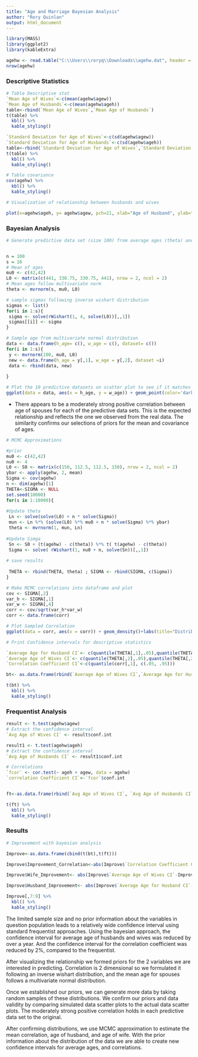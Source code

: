 ---
title: "Age and Marriage Bayesian Analysis"
author: "Rory Quinlan"
output: html_document
---

```{r, warning=F}
library(MASS)
library(ggplot2)
library(kableExtra)
```

```{r}
agehw <- read.table("C:\\Users\\roryq\\Downloads\\agehw.dat", header = T)
nrow(agehw)

```

### Descriptive Statistics
```{r}

# Table Descriptive stat
`Mean Age of Wives`<-c(mean(agehw$agew))
`Mean Age of Husbands`<-c(mean(agehw$ageh))
table<-rbind(`Mean Age of Wives`,`Mean Age of Husbands`)
t(table) %>%
  kbl() %>%
  kable_styling()
```

```{r}
`Standard Deviation for Age of Wives`<-c(sd(agehw$agew))
`Standard Deviation for Age of Husbands`<-c(sd(agehw$ageh))
table<-rbind(`Standard Deviation for Age of Wives`,`Standard Deviation for Age of Husbands`)
t(table) %>%
  kbl() %>%
  kable_styling()
```

```{r}
# Table covariance
cov(agehw) %>%
  kbl() %>%
  kable_styling()
```

```{r}
# Visualization of relationship between husbands and wives

plot(x=agehw$ageh, y= agehw$agew, pch=21, xlab="Age of Husband", ylab="Age of Wife", main="Relationship Between Age of Husbands and Wives (years)", col="black",bg="lightblue")
```


### Bayesian Analysis
```{r}
# Generate predictive data set (size 100) from average ages (theta) and cov matrix (sigma)


n = 100
s = 10
# Mean of ages
mu0 <- c(42,42)
L0 <- matrix(c(441, 330.75, 330.75, 441), nrow = 2, ncol = 2)
# Mean ages follow multivariate norm
theta <- mvrnorm(s, mu0, L0)

# sample sigmas following inverse wishart distribution
sigmas <- list()
for(i in 1:s){
 sigma <- solve(rWishart(1, 4, solve(L0))[,,1])
 sigmas[[i]] <- sigma
}

# Sample age from multivariate normal distribution
data <- data.frame(h_age= c(), w_age = c(), dataset= c())
for(i in 1:s){
 y <- mvrnorm(100, mu0, L0)
 new <- data.frame(h_age = y[,1], w_age = y[,2], dataset =i)
 data <- rbind(data, new)
 
}

```

```{r}
# Plot the 10 predictive datasets on scatter plot to see if it matches the trend of the original and confirm our selection of prior (inverse whishart for sigma and multivariate normal for theta)
ggplot(data = data, aes(x = h_age, y = w_age)) + geom_point(color='darkblue') + facet_wrap(~dataset)+ labs(x=" Age of Husband", y="Age of Wife", title="Age of Husband vs Wife for Predictive Data")
```
+ There appears to be a moderately strong positive correlation between age of spouses for each of the predictive data sets.  This is the expected relationship and reflects the one we observed from the real data.  The similarity confirms our selections of priors for the mean and covariance of ages.
```{r}
# MCMC Approximations

#prior
mu0 <- c(42,42)
nu0 <- 4
L0 <- S0 <- matrix(c(150, 112.5, 112.5, 150), nrow = 2, ncol = 2)
ybar <- apply(agehw, 2, mean)
Sigma <- cov(agehw)
n <- dim(agehw)[1]
THETA<-SIGMA <- NULL
set.seed(10000)
for(s in 1:10000){
 
#Update theta
 Ln <- solve(solve(L0) + n * solve(Sigma))
 mun <- Ln %*% (solve(L0) %*% mu0 + n * solve(Sigma) %*% ybar)
 theta <- mvrnorm(1, mun, Ln)
 
#Update Simga
 Sn <- S0 + (t(agehw) - c(theta)) %*% t( t(agehw) - c(theta))
 Sigma <- solve( rWishart(1, nu0 + n, solve(Sn))[,,1])
 
# save results
 
 THETA <- rbind(THETA, theta) ; SIGMA <- rbind(SIGMA, c(Sigma))
}

```

```{r}
# Make MCMC correlations into dataframe and plot
cov <- SIGMA[,2]
var_h <- SIGMA[,1]
var_w <- SIGMA[,4]
corr <- cov/sqrt(var_h*var_w)
corr <- data.frame(corr)

# Plot Sampled Correlation
ggplot(data = corr, aes(x = corr)) + geom_density()+labs(title="Distribution of Correlation Samples")


```

```{r}
# Print Confidence intervals for descriptive statistics

`Average Age for Husband CI`<- c(quantile(THETA[,1],.05),quantile(THETA[,1],.95))
`Average Age of Wives CI`<- c(quantile(THETA[,2],.05),quantile(THETA[,2],.95))
`Correlation Coefficient CI`<-c(quantile(corr[,1], c(.05, .95)))

bt<- as.data.frame(rbind(`Average Age of Wives CI`,`Average Age for Husband CI`,`Correlation Coefficient CI`))

t(bt) %>%
  kbl() %>%
  kable_styling()
```

### Frequentist Analysis

```{r}
result <- t.test(agehw$agew)
# Extract the confidence interval
`Avg Age of Wives CI` <- result$conf.int

result1 <- t.test(agehw$ageh)
# Extract the confidence interval
`Avg Age of Husbands CI` <- result1$conf.int

# Correlations
`fcor` <- cor.test(~ ageh + agew, data = agehw)
`correlation Coefficient CI`<-`fcor`$conf.int


ft<-as.data.frame(rbind(`Avg Age of Wives CI`, `Avg Age of Husbands CI`,`correlation Coefficient CI`))

t(ft) %>% 
  kbl() %>%
  kable_styling()
```

### Results
```{r}
# Improvement with bayesian analysis

Improve<-as.data.frame(cbind(t(bt),t(ft)))

Improve$Improvement_Correlation<-abs(Improve$`Correlation Coefficient CI`-Improve$`correlation Coefficient CI`)

Improve$Wife_Improvement<- abs(Improve$`Average Age of Wives CI`-Improve$`Avg Age of Wives CI`)

Improve$Husband_Improvement<- abs(Improve$`Average Age for Husband CI`-Improve$`Avg Age of Husbands CI`)

Improve[,7:9] %>% 
  kbl() %>% 
  kable_styling()

```

The limited sample size and no prior information about the variables in question population leads to a relatively wide confidence interval using standard frequentist approaches.  Using the bayesian approach, the confidence interval for average age of husbands and wives was reduced by over a year.  And the confidence interval for the correlation coefficient was reduced by 2%, compared to the frequentist.   

After visualizing the relationship we formed priors for the 2 variables we are interested in predicting.  Correlation is 2 dimensional so we formulated it following an inverse wishart distribution, and the mean age for spouses follows a multivariate normal distribution.

Once we established our priors, we can generate more data by taking random samples of these distributions.  We confirm our priors and data validity by comparing simulated data scatter plots to the actual data scatter plots.  The moderately strong positive correlation holds in each predictive data set to the original.

After confirming distributions, we use MCMC approximation to estimate the mean correlation, age of husband, and age of wife.  With the prior information about the distribution of the data we are able to create new confidence intervals for average ages, and correlations.